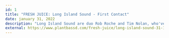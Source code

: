 ---
id: 1
title: "FRESH JUICE: Long Island Sound - First Contact"
date: january 31, 2022
description: "Long Island Sound are duo Rob Roche and Tim Nolan, who've just released their EP First Contact on Irish artist Hammer's label, Remmah.."
external: https://www.plantbassd.com/fresh-juice/long-island-sound-31-1-22
---

